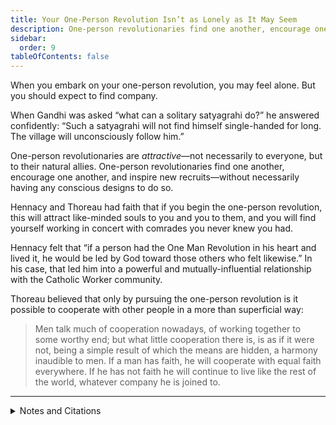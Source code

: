 ```yaml
---
title: Your One-Person Revolution Isn’t as Lonely as It May Seem
description: One-person revolutionaries find one another, encourage one another, and inspire new recruits.
sidebar:
  order: 9
tableOfContents: false
---
```


When you embark on your one-person revolution, you may feel alone.
But you should expect to find company.

When Gandhi was asked “what can a solitary satyagrahi do?” he answered confidently:
“Such a satyagrahi will not find himself single-handed for long.
The village will unconsciously follow him.”

One-person revolutionaries are *attractive*—not necessarily to everyone, but to their natural allies.
One-person revolutionaries find one another, encourage one another, and inspire new recruits—without necessarily having any conscious designs to do so.

Hennacy and Thoreau had faith that if you begin the one-person revolution, this will attract like-minded souls to you and you to them, and you will find yourself working in concert with comrades you never knew you had.

Hennacy felt that “if a person had the One Man Revolution in his heart and lived it, he would be led by God toward those others who felt likewise.”
In his case, that led him into a powerful and mutually-influential relationship with the Catholic Worker community.

Thoreau believed that only by pursuing the one-person revolution is it possible to cooperate with other people in a more than superficial way:

> Men talk much of cooperation nowadays, of working together to some worthy end; but what little cooperation there is, is as if it were not, being a simple result of which the means are hidden, a harmony inaudible to men.
> If a man has faith, he will cooperate with equal faith everywhere.
> If he has not faith he will continue to live like the rest of the world, whatever company he is joined to.

<Aside type="wikipedia" title="Wikipedia">
  <WikipediaBadge title="Mahatma Gandhi" />
  <WikipediaBadge title="Satyagraha" />
  <WikipediaBadge title="Ammon Hennacy" />
  <WikipediaBadge title="Catholic Worker Movement" />
  <WikipediaBadge title="Henry David Thoreau" />
</Aside>

---

<details>
<summary>Notes and Citations</summary>

* Gandhi, M.K. “What can a solitary satyagrahi do?” <i>Non-Violent Resistance (Satyagraha)</i> (1961) [pp. 376–77](https://archive.org/details/nonviolentresist00gand/page/376/mode/2up) (quoting from <i>Harijan</i>, 8 April 1940)
* Hennacy, Ammon “Social Work, 1930–1942, Milwaukee-Denver” <i>The Book of Ammon</i> (1970) [p. 43](https://archive.org/details/bookofammon0000ammo/page/43/mode/1up)
* Thoreau, H.D., [undated journal entry](https://sniggle.net/TPL/index5.php?entry=excerpts02#183747) (1837–47 range), from <i>The Price of Freedom</i> (2008) p. 41

</details>
